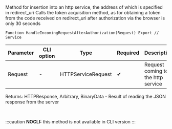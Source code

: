 ﻿---
sidebar_position: 4
description: Method for insertion into an http service, the address of which is specified in redirect_uri Calls the token acquisition method, as for obtaining a token from the code received on redirect_uri after authorization via the browser is only 30 secondsСтраницы
keywords: [1C, 1С, 1С:Enterprise, 1С:Enterprise 8.3, API, Integration, Services, Exchange, OneScript, CLI, Twitter]
---


# 
Method for insertion into an http service, the address of which is specified in redirect_uri Calls the token acquisition method, as for obtaining a token from the code received on redirect_uri after authorization via the browser is only 30 seconds



`Function HandleIncomingRequestAfterAuthorization(Request) Export // Service`

  | Parameter | CLI option | Type | Required | Description |
  |-|-|-|-|-|
  | Request | - | HTTPServiceRequest | &#x2714; | Request coming to the http service |

  
  Returns:  HTTPResponse, Arbitrary, BinaryData - Result of reading the JSON response from the server

<br/>


:::caution
**NOCLI:** this method is not available in CLI version
:::
<br/>



```bsl title="1C:Enterprise/OneScript code example"

```
 




